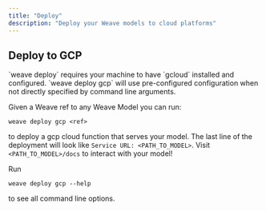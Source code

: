 ```yaml
---
title: "Deploy"
description: "Deploy your Weave models to cloud platforms"
---
```


## Deploy to GCP

<Note>
`weave deploy` requires your machine to have `gcloud` installed and configured. `weave deploy gcp` will use pre-configured configuration when not directly specified by command line arguments.
</Note>

Given a Weave ref to any Weave Model you can run:

```
weave deploy gcp <ref>
```

to deploy a gcp cloud function that serves your model. The last line of the deployment will look like `Service URL: <PATH_TO_MODEL>`. Visit `<PATH_TO_MODEL>/docs` to interact with your model!

Run

```
weave deploy gcp --help
```

to see all command line options.